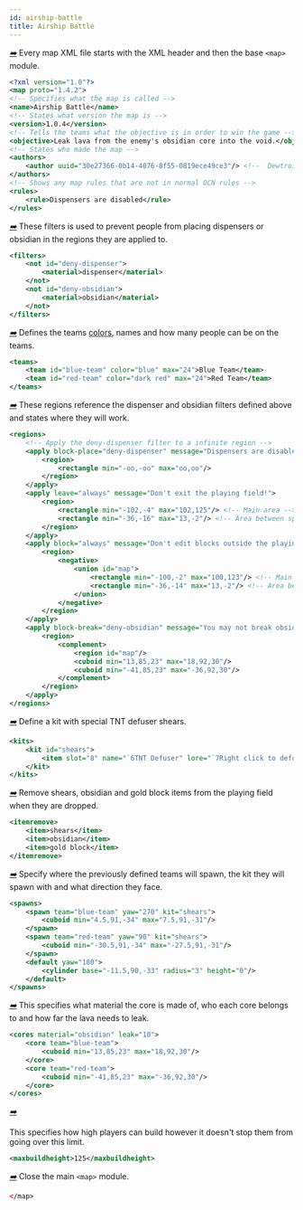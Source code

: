 ```yaml
---
id: airship-battle
title: Airship Battle
---
```


[<i className="icon-right">➡️</i>](/docs/modules/general/main)
Every map XML file starts with the XML header and then the base `<map>` module.

```xml
<?xml version="1.0"?>
<map proto="1.4.2">
<!-- Specifies what the map is called -->
<name>Airship Battle</name>
<!-- States what version the map is -->
<version>1.0.4</version>
<!-- Tells the teams what the objective is in order to win the game -->
<objective>Leak lava from the enemy's obsidian core into the void.</objective>
<!-- States who made the map -->
<authors>
    <author uuid="30e27366-0b14-4076-8f55-0819ece49ce3"/> <!--  Dewtroid  -->
</authors>
<!-- Shows any map rules that are not in normal OCN rules -->
<rules>
    <rule>Dispensers are disabled</rule>
</rules>
```

[<i className="icon-right">➡️</i>](/docs/modules/mechanics/filters)
These filters is used to prevent people from placing dispensers or obsidian in the regions they are applied to.

```xml
<filters>
    <not id="deny-dispenser">
        <material>dispenser</material>
    </not>
    <not id="deny-obsidian">
        <material>obsidian</material>
    </not>
</filters>
```

[<i className="icon-right">➡️</i>](/docs/modules/format/teams)
Defines the teams [colors](/reference/formatting#chatColors), names and how many people can be on the teams.

```xml
<teams>
    <team id="blue-team" color="blue" max="24">Blue Team</team>
    <team id="red-team" color="dark red" max="24">Red Team</team>
</teams>
```

[<i className="icon-right">➡️</i>](/docs/modules/mechanics/regions)
These regions reference the dispenser and obsidian filters defined above and states where they will work.

```xml
<regions>
    <!-- Apply the deny-dispenser filter to a infinite region -->
    <apply block-place="deny-dispenser" message="Dispensers are disabled on this map!">
        <region>
            <rectangle min="-oo,-oo" max="oo,oo"/>
        </region>
    </apply>
    <apply leave="always" message="Don't exit the playing field!">
        <region>
            <rectangle min="-102,-4" max="102,125"/> <!-- Main area -->
            <rectangle min="-36,-16" max="13,-2"/> <!-- Area between spawn tunnels -->
        </region>
    </apply>
    <apply block="always" message="Don't edit blocks outside the playing field!">
        <region>
            <negative>
                <union id="map">
                    <rectangle min="-100,-2" max="100,123"/> <!-- Main area -->
                    <rectangle min="-36,-14" max="13,-2"/> <!-- Area between spawn tunnels -->
                </union>
            </negative>
        </region>
    </apply>
    <apply block-break="deny-obsidian" message="You may not break obsidian outside the core area!">
        <region>
            <complement>
                <region id="map"/>
                <cuboid min="13,85,23" max="18,92,30"/>
                <cuboid min="-41,85,23" max="-36,92,30"/>
            </complement>
        </region>
    </apply>
</regions>
```

[<i className="icon-right">➡️</i>](/docs/modules/gear/kits)
Define a kit with special TNT defuser shears.

```xml
<kits>
    <kit id="shears">
        <item slot="8" name="`6TNT Defuser" lore="`7Right click to defuse teammate's TNT|`7Does not work in `9water`7!" material="shears"/>
    </kit>
</kits>
```

[<i className="icon-right">➡️</i>](/docs/modules/gear/repair-remove-keep)
Remove shears, obsidian and gold block items from the playing field when they are dropped.

```xml
<itemremove>
    <item>shears</item>
    <item>obsidian</item>
    <item>gold block</item>
</itemremove>
```

[<i className="icon-right">➡️</i>](/docs/modules/mechanics/spawns)
Specify where the previously defined teams will spawn, the kit they will spawn with and what direction they face.

```xml
<spawns>
    <spawn team="blue-team" yaw="270" kit="shears">
        <cuboid min="4.5,91,-34" max="7.5,91,-31"/>
    </spawn>
    <spawn team="red-team" yaw="90" kit="shears">
        <cuboid min="-30.5,91,-34" max="-27.5,91,-31"/>
    </spawn>
    <default yaw="180">
        <cylinder base="-11.5,90,-33" radius="3" height="0"/>
    </default>
</spawns>
```

[<i className="icon-right">➡️</i>](/docs/modules/objectives/dtc)
This specifies what material the core is made of, who each core belongs to and how far the lava needs to leak.

```xml
<cores material="obsidian" leak="10">
    <core team="blue-team">
        <cuboid min="13,85,23" max="18,92,30"/>
    </core>
    <core team="red-team">
        <cuboid min="-41,85,23" max="-36,92,30"/>
    </core>
</cores>
```

[<i className="icon-right">➡️</i>](/docs/modules/objectives/other)

This specifies how high players can build however it doesn't stop them from going over this limit.

```xml
<maxbuildheight>125</maxbuildheight>
```

[<i className="icon-right">➡️</i>](/docs/modules/general/main)
Close the main `<map>` module.

```xml
</map>
```

